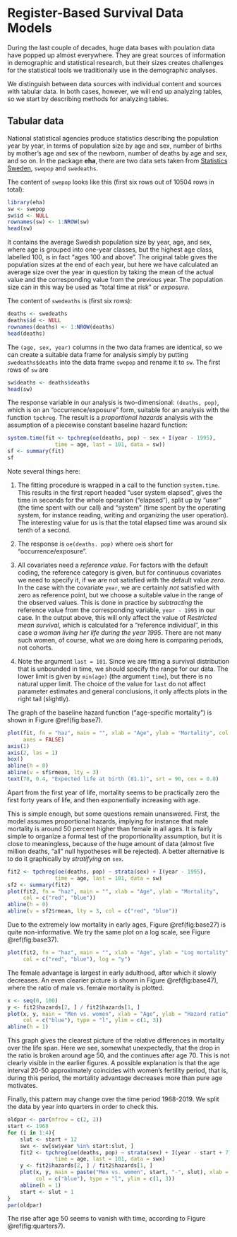 # Register-Based Survival Data Models

During the last couple of decades, huge data bases with poulation data have 
popped up almost everywhere. They are great sources of information in demographic 
and statistical research, but their sizes creates challenges for the statistical 
tools we traditionally use in the demographic analyses.

We distinguish between data sources with individual content and sources with 
tabular data. In both cases, however, we will end up analyzing tables, so we 
start by describing methods for analyzing tables.

## Tabular data

National statistical agencies produce statistics describing the population year 
by year, in terms of population size by age and sex, number of births by mother's
age and sex of the newborn, number of deaths by age and sex, and so on. In the
package **eha**, there are two data sets taken from [Statistics Sweden](https://scb.se),
`swepop` and `swedeaths`.

The content of `swepop` looks like this (first six rows out of 10504 rows in total):

```r
library(eha)
sw <- swepop
sw$id <- NULL
rownames(sw) <- 1:NROW(sw)
head(sw)
```
It contains the average Swedish population size by year, age, and sex, where age 
is grouped into one-year classes, but the highest age class, labelled 100, is in fact 
"ages 100 and above". The original table gives the population sizes at the end of each year,
but here we have calculated an average size over the year in question by taking the mean
of the actual value and the corresponding value from the previous year. The population size 
can in this way be used as "total time at risk" or *exposure*. 

The content of `swedeaths` is (first six rows):

```r
deaths <- swedeaths
deaths$id <- NULL
rownames(deaths) <- 1:NROW(deaths)
head(deaths)
```

The `(age, sex, year)` columns in the two data frames are identical, so we can 
create a suitable data frame for analysis simply by putting `swedeaths$deaths`
into the data frame `swepop` and rename it to `sw`. The first rows of `sw` are

```r
sw$deaths <- deaths$deaths
head(sw)
```

The response variable in our analysis is two-dimensional: `(deaths, pop)`, 
which is on an "occurrence/exposure" form, suitable for an analysis with the 
function `tpchreg`. The result is a *proportional hazards* analysis with 
the assumption of a piecewise constant baseline hazard function:

```r
system.time(fit <- tpchreg(oe(deaths, pop) ~ sex + I(year - 1995), 
               time = age, last = 101, data = sw))
sf <- summary(fit)
sf
```

Note several things here:

1.   The fitting procedure is wrapped in a call to the function `system.time`. 
This results in the first report headed "user  system  elapsed", gives the time
in seconds for the whole operation ("elapsed"), split up by "user" (the time spent
with our call) and "system" (time spent by the operating system, for instance 
reading, writing and organizing the user operation). The interesting value for us 
is that the total elapsed time was around six tenth of a second.


2.   The response is `oe(deaths. pop)` where `oe`is short for "occurrence/exposure".

3.   All covariates need a *reference value*. For factors with the default coding,
the reference category is given, but for continuous covariates we need to specify
it, if we are not satisfied with the default value *zero*. In the case with the 
covariate `year`, we are certainly *not* satisfied with zero as reference point, 
but we choose a suitable value in the range of the observed values. This is done in
practice by *subtracting* the reference value from the corresponding variable, 
`year - 1995` in our case. In the output above, this will only affect the value
of *Restricted mean survival*, which is calculated for a "reference individual",
in this case *a woman living her life during the year 1995*. There are not many such 
women, of course, what we are doing here is comparing periods, not cohorts.

4.   Note the argument `last = 101`. Since we are fitting a survival distribution
that is unbounded in time, we should specify the range for our data. The lower 
limit is given by `min(age)` (the argument `time`), but there is no natural upper limit.
The choice of the value for `last` do not affect parameter estimates and general 
conclusions, it only affects plots in the right tail (slightly). 

The graph of the baseline hazard function ("age-specific mortality") is shown in 
Figure \@ref(fig:base7).

```r
plot(fit, fn = "haz", main = "", xlab = "Age", ylab = "Mortality", col = "red",
     axes = FALSE)
axis(1)
axis(2, las = 1)
box()
abline(h = 0)
abline(v = sf$rmean, lty = 3)
text(78, 0.4, "Expected life at birth (81.1)", srt = 90, cex = 0.8)
```

Apart from the first year of life, mortality seems to be practically zero the first
forty years of life, and then exponentially increasing with age.

This is simple enough, but some questions remain unanswered. First, the model 
assumes proportional hazards, implying for instance that male mortality is around 
50 percent higher than female in all ages. It is fairly simple to organize a 
formal test of the proportionality assumption, but it is close to meaningless, 
because of the huge amount of data (almost five million deaths, "all" null
hypotheses will be rejected). A better 
alternative is to do it graphically by *stratifying* on `sex`.

```r
fit2 <- tpchreg(oe(deaths, pop) ~ strata(sex) + I(year - 1995), 
               time = age, last = 101, data = sw)
sf2 <- summary(fit2)
plot(fit2, fn = "haz", main = "", xlab = "Age", ylab = "Mortality", 
     col = c("red", "blue"))
abline(h = 0)
abline(v = sf2$rmean, lty = 3, col = c("red", "blue"))
```

Due to the extremely low mortality in early ages, Figure \@ref(fig:base27) is 
quite non-informative. We try the same plot on a log scale, see Figure \@ref(fig:base37).

```r
plot(fit2, fn = "haz", main = "", xlab = "Age", ylab = "Log mortality", 
     col = c("red", "blue"), log = "y")
```

The female advantage is largest in early adulthood, after which it slowly decreases.
An even clearier picture is shown in Figure \@ref(fig:base47), where the ratio of 
male vs. female mortality is plotted.

```r
x <- seq(0, 100)
y <- fit2$hazards[2, ] / fit2$hazards[1, ]
plot(x, y, main = "Men vs. women", xlab = "Age", ylab = "Hazard ratio", 
     col = c("blue"), type = "l", ylim = c(1, 3))
abline(h = 1)
```

This graph gives the clearest picture of the relative differences in mortality 
over the life span. Here we see, somewhat unexpectedly, that the drop in the ratio 
is broken around  age 50, and the continues after age 70. This is not clearly 
visible in the earlier figures. A possible explanation is that the age interval
20-50 approximately coincides with women's fertility period, that is, during
this period, the mortality advantage decreases more than pure age motivates. 

Finally, this pattern may change over the time period 1968-2019. We split the 
data by year into quarters in order to check this.

```r
oldpar <- par(mfrow = c(2, 2))
start <- 1968
for (i in 1:4){
    slut <- start + 12
    swx <- sw[sw$year %in% start:slut, ]
    fit2 <- tpchreg(oe(deaths, pop) ~ strata(sex) + I(year - start + 7), 
               time = age, last = 101, data = swx)
    y <- fit2$hazards[2, ] / fit2$hazards[1, ]
    plot(x, y, main = paste("Men vs. women", start, "-", slut), xlab = "Age", ylab = "Hazard ratio", 
         col = c("blue"), type = "l", ylim = c(1, 3))
    abline(h = 1)
    start <- slut + 1
}
par(oldpar)
```

The rise after age 50 seems to vanish with time, according to Figure \@ref(fig:quarters7).